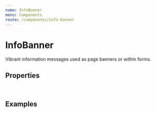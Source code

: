 ```yaml
---
name: InfoBanner
menu: Components
route: /components/info-banner
---
```



# InfoBanner

Vibrant information messages used as page banners or within forms.

## Properties

<InfoBannerPropsTable />
<br />
<StyledSystemLinks component="InfoBanner" supportedProps={ ['space', 'layout', 'position', 'color', 'flexbox', 'grid-layout', 'background'] }/>


## Examples

<Playground>
    <InfoBanner title='Title' description='Description' />
</Playground>